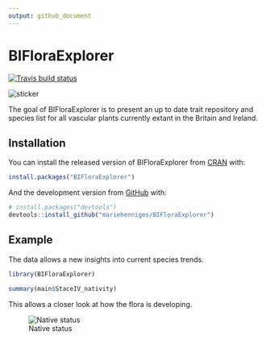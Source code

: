 ```yaml
---
output: github_document
---
```


<!-- README.md is generated from README.Rmd. Please edit that file -->

# BIFloraExplorer

<!-- badges: start -->
[![Travis build status](https://travis-ci.com/mariehenniges/BIFloraExplorer.svg?branch=master)](https://travis-ci.com/mariehenniges/BIFloraExplorer)

![sticker](images/sticker.png)
<!-- badges: end -->

The goal of BIFloraExplorer is to present an up to date trait repository and species list for all vascular plants currently extant in the Britain and Ireland.




## Installation

You can install the released version of BIFloraExplorer from [CRAN](https://CRAN.R-project.org) with:

``` r
install.packages("BIFloraExplorer")
```

And the development version from [GitHub](https://github.com/) with:

``` r
# install.packages("devtools")
devtools::install_github("mariehenniges/BIFloraExplorer")
```
## Example

The data allows a new insights into current species trends.

```r
library(BIFloraExplorer)

summary(main$StaceIV_nativity)


```

This allows a closer look at how the flora is developing.

![Native status](images/native_status.png)

